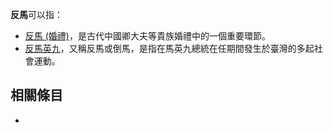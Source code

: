 '''反馬'''可以指：
* [[反馬_(婚禮)|反馬 (婚禮)]]，是古代中國卿大夫等貴族婚禮中的一個重要環節。
* [[反馬英九|反馬英九]]，又稱反馬或倒馬，是指在馬英九總統在任期間發生於臺灣的多起社會運動。

== 相關條目 ==
*{{lookfrom}}

{{disambig|F|cat=二字消歧義}}